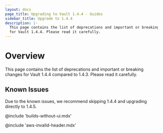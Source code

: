 ```yaml
---
layout: docs
page_title: Upgrading to Vault 1.4.4 - Guides
sidebar_title: Upgrade to 1.4.4
description: |-
  This page contains the list of deprecations and important or breaking changes
  for Vault 1.4.4. Please read it carefully.
---
```


# Overview

This page contains the list of deprecations and important or breaking changes
for Vault 1.4.4 compared to 1.4.3. Please read it carefully.

## Known Issues

Due to the known issues, we recommend skipping 1.4.4 and upgrading directly to 1.4.5.

@include 'builds-without-ui.mdx'

@include 'aws-invalid-header.mdx'
